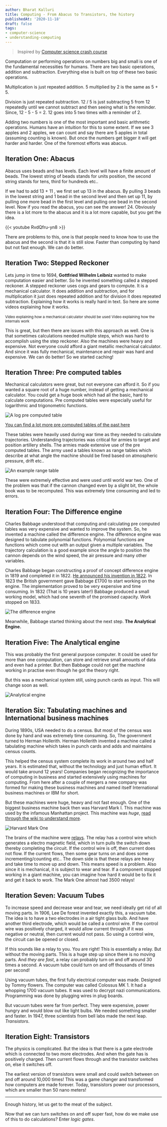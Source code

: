 ```yaml
---
author: Bharat Kalluri
title: Computing - From Abacus to Transistors, the history
publishedAt: '2020-11-18'
draft: false
tags:
- computer-science
- understanding-computing
---
```


> Inspired by [Computer science crash course](https://thecrashcourse.com/courses/computerscience)

Computation or performing operations on numbers big and small is one of the fundamental necessities for humans. There
are two basic operations, addition and subtraction. Everything else is built on top of these two basic operations.

Multiplication is just repeated addition. 5 multiplied by 2 is the same as 5 + 5.

Division is just repeated subtraction. 12 / 5 is just subtracting 5 from 12 repeatedly until we cannot subtract and then seeing what is the
reminder. Since, 12 - 5 - 5 = 2. 12 goes into 5 two times with a reminder of 2.

Adding two numbers is one of the most important and basic arithmetic operations. Humans have an intuition for this to some extent.
If we see 3 apples and 2 apples, we can count and say there are 5 apples in total (assuming counting is known). But once the numbers
get bigger it will get harder and harder. One of the foremost efforts was abacus.

## Iteration One: Abacus

Abacus uses beads and has levels. Each level will have a finite amount of beads. The lowest string of beads stands for units position,
the second string stands for tens, third for hundreds etc..

If we had to add 13 + 11 , we first set up 13 in the abacus. By pulling 3 beads in the lowest string and 1 bead in the second level and then
set up 11, by pulling one more bead in the first level and pulling one bead in the second level. Now if you read the abacus, you can see the
answer! 24. Obviously there is a lot more to the abacus and it is a lot more capable, but you get the idea.

{{< youtube RvdQfru-yn8 >}}

There are problems to this, one is that people need to know how to use the abacus and the second is that it is still slow. Faster than computing by
hand but not fast enough. We can do better.

## Iteration Two: Stepped Reckoner

Lets jump in time to 1694, __Gottfried Wilhelm Leibniz__ wanted to make computation easier and better. So he invented something called a
stepped reckoner. A stepped reckoner uses cogs and gears to compute. It is a mechanical calculator. It does addition and subtraction, and
for multiplication it just does repeated addition and for division it does repeated subtraction. Explaining how it works is really hard
in text. So here are some videos explaining how it works.

<YoutubeEmbed youtubeID='aDN4s8ElxqE' />
<small> Video explaining how a mechanical calculator should be used</small>

<YoutubeEmbed youtubeID='nmwSmwNF9XY' />
<small> Video explaining how the internals work</small>

This is great, but then there are issues with this approach as well. One is that sometimes calculations needed multiple steps, which was hard
to accomplish using the step reckoner. Also the machines were heavy and expensive. Not everyone could afford a giant metallic mechanical calculator.
And since it was fully mechanical, maintenance and repair was hard and expensive. We can do better! So we started caching!

## Iteration Three: Pre computed tables

Mechanical calculators were great, but not everyone can afford it. So if you wanted a square root of a huge number, instead of getting a mechanical calculator. You
could get a huge book which had all the basic, hard to calculate computations. Pre computed tables were especially useful for logarithmic and trigonometric
functions.

![A log pre computed table](https://upload.wikimedia.org/wikipedia/commons/2/2e/Abramowitz%26Stegun.page97.agr.jpg)

[You can find a lot more pre computed tables of the past here](https://locomat.loria.fr/locomat/reconstructed.html#other)

These tables were heavily used during war time as they needed to calculate trajectories. Understanding trajectories was critical for armies to target and position
artillery shells. The armies made extensive use of the pre computed tables.
The army used a tables known as range tables which describe at what angle the machine should be fired based on atmospheric pressure, drift etc..

![An example range table](https://upload.wikimedia.org/wikipedia/commons/thumb/a/ae/US_3_inch_field_gun_range_tables_1917.jpeg/800px-US_3_inch_field_gun_range_tables_1917.jpeg)

These were extremely effective and were used until world war two. One of the problem was that if the cannon changed even by a slight bit, the whole book was
to be recomputed. This was extremely time consuming and led to errors.

## Iteration Four: The Difference engine

Charles Babbage understood that computing and calculating pre computed tables was very expensive and wanted to improve the system. So, he invented a machine
called the difference engine. The difference engine was designed to tabulate polynomial functions. Polynomial functions are functions which come out with an
output given a multiple variables. The trajectory calculation is a good example since the angle to position the cannon depends on the wind speed, the air pressure
and many other variables.

Charles Babbage began constructing a proof of concept difference engine in 1819 and completed it in 1822. [He announced his invention in 1822](https://www.christies.com/lotfinder/Lot/babbage-charles-on-the-application-of-machinery-4443486-details.aspx).
In 1823 the British government gave Babbage £1700 to start working on the engine. The implementation proved to be very expensive and time consuming. In 1832
(That is 10 years later!) Babbage produced a small working model, which had one seventh of the promised capacity. Work stopped on 1833.

![The difference engine](https://upload.wikimedia.org/wikipedia/commons/6/6a/LondonScienceMuseumsReplicaDifferenceEngine.jpg)

Meanwhile, Babbage started thinking about the next step. **The Analytical Engine.**

## Iteration Five: The Analytical engine

This was probably the first general purpose computer. It could be used for more than one computation, can store and retrieve
small amounts of data and even had a printer. But then Babbage could not get the machine working in practise even though he got
the theory right.

But this was a mechanical system still, using punch cards as input. This will change soon as well.

![Analytical engine](https://upload.wikimedia.org/wikipedia/commons/a/ac/AnalyticalMachine_Babbage_London.jpg)

## Iteration Six: Tabulating machines and International business machines

During 1890s, USA needed to do a census. But most of the census was done by hand and was extremely time consuming.
So, The government turned to Herman Hollerith. Herman Hollerith invented a machine called a tabulating machine which takes in
punch cards and adds and maintains census counts.

<YoutubeEmbed youtubeID='9HXjLW7v-II' />

This helped the census system complete its work in around two and half years. It is estimated that, without the technology and just
human effort. It would take around 12 years! Companies began recognizing the importance of computing in business and started
extensively using machines for computing. From here after a couple of mergers a new company was formed for making these business
machines and named itself International business machines or IBM for short.

But these machines were huge, heavy and not fast enough. One of the biggest business machine back then was Harvard Mark I. This
machine was used by the infamous Manhattan project. This machine was *huge*, [read through the wiki to understand more](https://en.wikipedia.org/wiki/Harvard_Mark_I).

![Harvard Mark One](https://sites.harvard.edu/~chsi/markone/images/Mark1HousingSmall.jpg)

The brains of the machine were [relays](https://en.wikipedia.org/wiki/Relay). The relay has a control wire which generates a electro magnetic field, which in turn pulls
the switch down thereby completing the circuit.  If the control wire is off, then current does not flow. If the current flows, then
some gear turns on and does some incrementing/counting etc.. The down side is that these relays are heavy and take time to move up and
down. This means speed is a problem. Also since it is mechanical, it is subject to wear and tear. If a component stopped working in a
giant machine, you can imagine how hard it would be to fix it and get it back to work. The Mark One almost had 3500 relays!

<YoutubeEmbed youtubeID='n9renPKEtUc' />


## Iteration Seven: Vacuum Tubes

To increase speed and decrease wear and tear, we need ideally get rid of all moving parts. In 1906, Lee De forest invented exactly this, a vacuum
tube. The idea is to have a two electrodes in a air tight glass bulb. And have another third electrode, which would be called a control
wire. If the control wire was positively charged, it would allow current through.If it was negative or neutral, then current would not
pass. So using a control wire, the circuit can be opened or closed.

If this sounds like a relay to you. You are right! This is essentially a relay. But without the moving parts. This is a huge step up
since there is no moving parts. And *they are fast*, a relay can probably turn on and off around 30 times a second. A vacuum tube
could turn on and off thousands of times per second!

<YoutubeEmbed youtubeID='nA_tgIygvNo' />

Using vacuum tubes, the first fully electrical computer was made. Designed by Tommy flowers. The computer was called Colossus MK 1.
It had a whopping 1700 vacuum tubes. It was used to decrypt nazi communications. Programming was done by plugging wires in plug boards.

But vacuum tubes were far from perfect. They were expensive, power hungry and would blow out like light bulbs. We needed something
smaller and faster. In 1947, three scientists from bell labs made the next leap. *Transistors*.

## Iteration Eight: Transistors

The physics is complicated. But the idea is that there is a gate electrode which is connected to two more electrodes. And when the
gate has is positively charged. Then current flows through and the transistor switches on, else it switches off.

The earliest version of transistors were small and could switch between on and off around 10,000 times! This was a game changer and
transformed how computers are made forever. Today, transistors power our processors, which are smaller than 50 nano meters!

---

Enough history, let us get to the meat of the subject.

Now that we can turn switches on and off super fast, how do we make use of this to do calculations? Enter *logic gates*.

